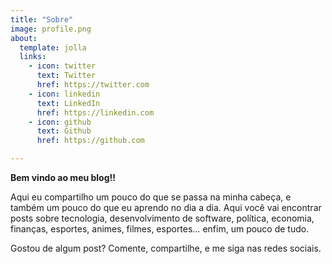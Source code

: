 ```yaml
---
title: "Sobre"
image: profile.png
about:
  template: jolla
  links:
    - icon: twitter
      text: Twitter
      href: https://twitter.com
    - icon: linkedin
      text: LinkedIn
      href: https://linkedin.com
    - icon: github
      text: Github
      href: https://github.com

---
```


**Bem vindo ao meu blog!!**

Aqui eu compartilho um pouco do que se passa na minha cabeça, e também um pouco do que eu aprendo no dia a dia. Aqui você vai encontrar posts sobre tecnologia, desenvolvimento de software, política, economia, finanças, esportes, animes, filmes, esportes... enfim, um pouco de tudo.

Gostou de algum post? Comente, compartilhe, e me siga nas redes sociais.

